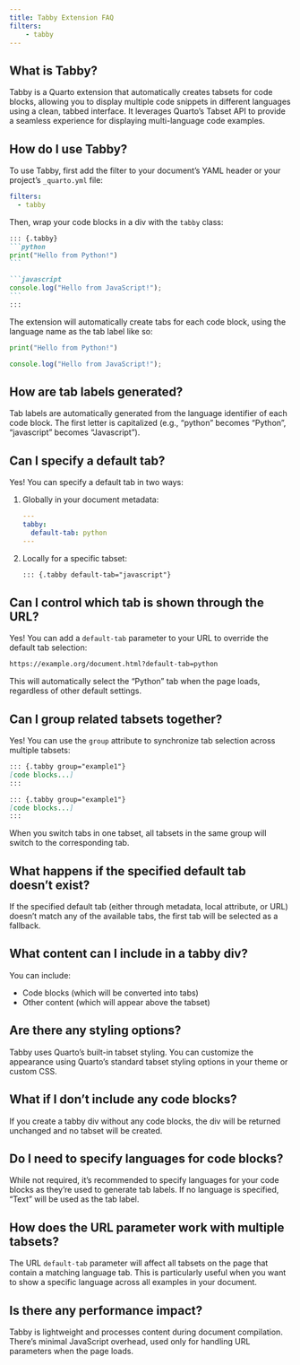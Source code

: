 ```yaml
---
title: Tabby Extension FAQ
filters:
    - tabby
---
```


## What is Tabby?

Tabby is a Quarto extension that automatically creates tabsets for code blocks, allowing you to display multiple code snippets in different languages using a clean, tabbed interface. It leverages Quarto's Tabset API to provide a seamless experience for displaying multi-language code examples.

## How do I use Tabby?

To use Tabby, first add the filter to your document's YAML header or your project's `_quarto.yml` file:

```yaml
filters:
  - tabby
```

Then, wrap your code blocks in a div with the `tabby` class:

````markdown
::: {.tabby}
```python
print("Hello from Python!")
```

```javascript
console.log("Hello from JavaScript!");
```
:::
````

The extension will automatically create tabs for each code block, using the language name as the tab label like so:

::: {.tabby}
```python
print("Hello from Python!")
```

```javascript
console.log("Hello from JavaScript!");
```
:::

## How are tab labels generated?

Tab labels are automatically generated from the language identifier of each code block. The first letter is capitalized (e.g., "python" becomes "Python", "javascript" becomes "Javascript").

## Can I specify a default tab?

Yes! You can specify a default tab in two ways:

1. Globally in your document metadata:
   ```yaml
   ---
   tabby:
     default-tab: python
   ---
   ```

2. Locally for a specific tabset:
   ```markdown
   ::: {.tabby default-tab="javascript"}
   ```

## Can I control which tab is shown through the URL?

Yes! You can add a `default-tab` parameter to your URL to override the default tab selection:

```default
https://example.org/document.html?default-tab=python
```

This will automatically select the "Python" tab when the page loads, regardless of other default settings.

## Can I group related tabsets together?

Yes! You can use the `group` attribute to synchronize tab selection across multiple tabsets:

````markdown
::: {.tabby group="example1"}
[code blocks...]
:::

::: {.tabby group="example1"}
[code blocks...]
:::
````

When you switch tabs in one tabset, all tabsets in the same group will switch to the corresponding tab.

## What happens if the specified default tab doesn't exist?

If the specified default tab (either through metadata, local attribute, or URL) doesn't match any of the available tabs, the first tab will be selected as a fallback.

## What content can I include in a tabby div?

You can include:

- Code blocks (which will be converted into tabs)
- Other content (which will appear above the tabset)

## Are there any styling options?

Tabby uses Quarto's built-in tabset styling. You can customize the appearance using Quarto's standard tabset styling options in your theme or custom CSS.

## What if I don't include any code blocks?

If you create a tabby div without any code blocks, the div will be returned unchanged and no tabset will be created.

## Do I need to specify languages for code blocks?

While not required, it's recommended to specify languages for your code blocks as they're used to generate tab labels. If no language is specified, "Text" will be used as the tab label.

## How does the URL parameter work with multiple tabsets?

The URL `default-tab` parameter will affect all tabsets on the page that contain a matching language tab. This is particularly useful when you want to show a specific language across all examples in your document.

## Is there any performance impact?

Tabby is lightweight and processes content during document compilation. There's minimal JavaScript overhead, used only for handling URL parameters when the page loads.